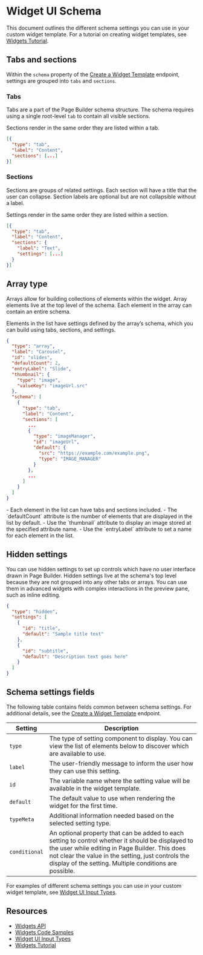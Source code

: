 # Widget UI Schema

This document outlines the different schema settings you can use in your custom widget template. For a tutorial on creating widget templates, see [Widgets Tutorial](/docs/storefront/widgets/guide). 

## Tabs and sections
Within the `schema` property of the [Create a Widget Template](/docs/rest-content/widgets/widget-template#create-a-widget-template) endpoint, settings are grouped into `tabs` and `sections`.

### Tabs
Tabs are a part of the Page Builder schema structure. The schema requires using a single root-level `tab` to contain all visible sections.

<Callout type="info">
 Sections render in the same order they are listed within a tab.
</Callout>


```json filename="Tab schema example" showLineNumbers copy
[{
  "type": "tab",
  "label": "Content",
  "sections": [...]
}]
```

### Sections
Sections are groups of related settings. Each section will have a title that the user can collapse. Section labels are optional but are not collapsible without a label.

Settings render in the same order they are listed within a section.

```json filename="Section schema example" showLineNumbers copy
[{
  "type": "tab",
  "label": "Content",
  "sections": {
    "label": "Text",
    "settings": [...]
  }
}]
```

## Array type
Arrays allow for building collections of elements within the widget. Array elements live at the top level of the schema. Each element in the array can contain an entire schema.

Elements in the list have settings defined by the array’s schema, which you can build using tabs, sections, and settings.


```json filename="Array schema example" showLineNumbers copy
{
  "type": "array",
  "label": "Carousel",
  "id": "slides",
  "defaultCount": 2,
  "entryLabel": "Slide",
  "thumbnail": {
    "type": "image",
    "valueKey": "imageUrl.src"
  },
  "schema": [
    {
      "type": "tab",
      "label": "Content",
      "sections": [
        ...
        {
          "type": "imageManager",
          "id": "imageUrl",
          "default": {
            "src": "https://example.com/example.png",
            "type": "IMAGE_MANAGER"
          }
        },
        ...
      ]
    }
  ]
}

```
<Callout type="info">
- Each element in the list can have tabs and sections included.
- The `defaultCount` attribute is the number of elements that are displayed in the list by default.
- Use the `thumbnail` attribute to display an image stored at the specified attribute name.
- Use the `entryLabel` attribute to set a name for each element in the list.
</Callout>

## Hidden settings
You can use hidden settings to set up controls which have no user interface drawn in Page Builder. Hidden settings live at the schema's top level because they are not grouped into any other tabs or arrays. You can use them in advanced widgets with complex interactions in the preview pane, such as inline editing.


```json filename="Hidden settings schema example" showLineNumbers copy
{
  "type": "hidden",
  "settings": [
    {
      "id": "title",
      "default": "Sample title text"
    },
    {
      "id": "subtitle",
      "default": "Description text goes here"
    }
  ]
}
```

## Schema settings fields
The following table contains fields common between schema settings. For additional details, see the [Create a Widget Template](/docs/rest-content/widgets/widget-template#create-a-widget-template) endpoint.

|Setting|Description|
|---|---|
|`type`|The type of setting component to display. You can view the list of elements below to discover which are available to use.|
|`label`|The user-friendly message to inform the user how they can use this setting.|
|`id`|The variable name where the setting value will be available in the widget template.|
|`default`|The default value to use when rendering the widget for the first time.|
|`typeMeta`|Additional information needed based on the selected setting type.|
|`conditional`|An optional property that can be added to each setting to control whether it should be displayed to the user while editing in Page Builder. This does not clear the value in the setting, just controls the display of the setting. Multiple conditions are possible. |

For examples of different schema settings you can use in your custom widget template, see [Widget UI Input Types](/docs/storefront/widgets/input-reference/settings).

## Resources
- [Widgets API](/docs/storefront/widgets)
- [Widgets Code Samples](/docs/storefront/widgets/examples)
- [Widget UI Input Types](/docs/storefront/widgets/input-reference/settings#alignment)
- [Widgets Tutorial](/docs/storefront/widgets/guide)
